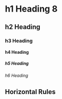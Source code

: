 # h1 Heading 8

## h2 Heading

### h3 Heading

#### h4 Heading

##### h5 Heading

###### h6 Heading

## Horizontal Rules
